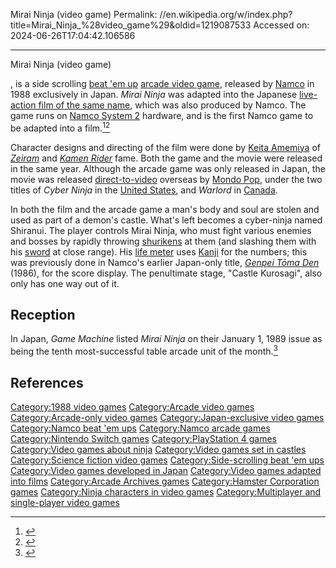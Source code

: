 Mirai Ninja (video game)
Permalink: //en.wikipedia.org/w/index.php?title=Mirai_Ninja_%28video_game%29&oldid=1219087533
Accessed on: 2024-06-26T17:04:42.106586



------
Mirai Ninja (video game)
{{Expand Japanese|未来忍者|topic=vg|date=September 2015}}
{{Infobox video game
|title = Mirai Ninja
|image = MiraiNinja arcadeflyer.png
|developer = [[Namco]]
|publisher = Namco
|released = {{vgrelease|JP|November 1988}}
|genre = [[Beat 'em up]]
|modes = [[Single-player]], [[multiplayer]]
|arcade system = [[Namco System 2]]
|platforms = [[Arcade video game|Arcade]]
}}

{{nihongo|'''''Mirai Ninja'''''|未来忍者|lit. "Future Ninja"}}, is a side scrolling [[beat 'em up]] [[arcade video game]], released by [[Namco]] in 1988 exclusively in Japan. ''Mirai Ninja'' was adapted into the Japanese [[Mirai Ninja (film)|live-action film of the same name]], which was also produced by Namco. The game runs on [[Namco System 2]] hardware, and is the first Namco game to be adapted into a film.<ref>{{cite web|title=Mirai Ninja|url=https://flyers.arcade-museum.com/?page=thumbs&db=videodb&id=1514|website=flyers.arcade-museum.com|publisher=The Arcade Flyer Archive|language=en}}</ref><ref>{{cite web|title=未来忍者
|url=http://eiga-chirashi.jp/view_item.php?titleid=3910|website=eiga-chirashi.jp|publisher=サイト|language=ja}}</ref>

Character designs and directing of the film were done by [[Keita Amemiya]] of ''[[Zeiram]]'' and ''[[Kamen Rider]]'' fame. Both the game and the movie were released in the same year. Although the arcade game was only released in Japan, the movie was released [[direct-to-video]] overseas by [[Streamline Pictures|Mondo Pop]], under the two titles of ''Cyber Ninja'' in the [[United States]], and ''Warlord'' in [[Canada]].

In both the film and the arcade game a man's body and soul are stolen and used as part of a demon's castle. What's left becomes a cyber-ninja named Shiranui. <!-- the plot made no sense (and was stolen from arcade-history website anyway), needs to be written again --> The player controls Mirai Ninja, who must fight various enemies and bosses by rapidly throwing [[shuriken]]s at them (and slashing them with his [[sword]] at close range). His [[life meter]] uses [[Kanji]] for the numbers; this was previously done in Namco's earlier Japan-only title, ''[[Genpei Tōma Den]]'' (1986), for the score display. The penultimate stage, "Castle Kurosagi", also only has one way out of it.

== Reception ==
In Japan, ''Game Machine'' listed ''Mirai Ninja'' on their January 1, 1989 issue as being the tenth most-successful table arcade unit of the month.<ref>{{cite magazine|title=Game Machine's Best Hit Games 25 - テーブル型TVゲーム機 (Table Videos)|magazine=Game Machine|issue=347|publisher=Amusement Press, Inc.|date=1 January 1989|page=29|lang=ja}}</ref>

== References ==
{{reflist}}

[[Category:1988 video games]]
[[Category:Arcade video games]]
[[Category:Arcade-only video games]]
[[Category:Japan-exclusive video games]]
[[Category:Namco beat 'em ups]]
[[Category:Namco arcade games]]
[[Category:Nintendo Switch games]]
[[Category:PlayStation 4 games]]
[[Category:Video games about ninja]]
[[Category:Video games set in castles]]
[[Category:Science fiction video games]]
[[Category:Side-scrolling beat 'em ups]]
[[Category:Video games developed in Japan]]
[[Category:Video games adapted into films]]
[[Category:Arcade Archives games]]
[[Category:Hamster Corporation games]]
[[Category:Ninja characters in video games]]
[[Category:Multiplayer and single-player video games]]

{{NamcoBandai-stub}}
{{beatemup-videogame-stub}}